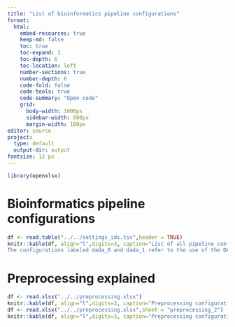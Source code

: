 ---
title: "List of bioinformatics pipeline configurations"
format: 
  html:  
    embed-resources: true
    keep-md: false
    toc: true
    toc-expand: 3
    toc-depth: 6
    toc-location: left
    number-sections: true
    number-depth: 6
    code-fold: false
    code-tools: true
    code-summary: "Open code"
    grid: 
      body-width: 1000px
      sidebar-width: 600px
      margin-width: 100px
editor: source
project:
  type: default
  output-dir: output
fontsize: 12 px
---

```{r,echo=FALSE,warning=FALSE}
library(openxlsx)
```

# Bioinformatics pipeline configurations

```{r,warning=FALSE,echo=FALSE}
df <- read.table("../../settings_ids.tsv",header = TRUE)
knitr::kable(df, align="l",digits=3, caption="List of all pipeline configurations:
The configurations labeled dada_0 and dada_1 refer to the use of the DADA2 tool, where the mergePairs() function was applied with the parameter mismatch=0 or mismatch=1, respectively.") 
```

# Preprocessing explained

```{r,warning=FALSE,echo=FALSE}
df <- read.xlsx("../../preprocessing.xlsx")
knitr::kable(df, align="l",digits=3, caption="Preprocessing configurations (part 1)")
df <- read.xlsx("../../preprocessing.xlsx",sheet = "preprocessing_2")
knitr::kable(df, align="l",digits=3, caption="Preprocessing configurations (part 2)")
```